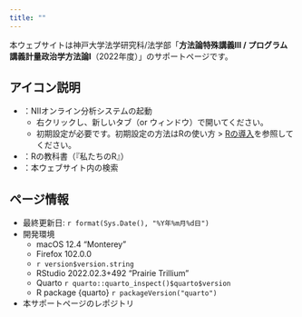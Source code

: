 ```yaml
---
title: ""
---
```


本ウェブサイトは神戸大学法学研究科/法学部「**方法論特殊講義III / プログラム講義計量政治学方法論I**（2022年度）」のサポートページです。

:::{.callout-tip}
## アイコン説明

* <a href="https://jupyter.cs.rcos.nii.ac.jp/" target="_blank"><i class="bi bi-terminal"></i></a>：NIIオンライン分析システムの起動
   * 右クリックし、新しいタブ（or ウィンドウ）で開いてください。
   * 初期設定が必要です。初期設定の方法はRの使い方 > [Rの導入](intro/install.html)を参照してください。
* <a href="https://www.jaysong.net/RBook/" target="_blank"><i class="bi bi-book"></i></a>：Rの教科書（『私たちのR』）
* <i class="bi bi-search"></i>：本ウェブサイト内の検索
:::

:::{.callout-note}
## ページ情報

* 最終更新日: `r format(Sys.Date(), "%Y年%m月%d日")`
* 開発環境
   * macOS 12.4 "Monterey"
   * Firefox 102.0.0
   * `r version$version.string`
   * RStudio 2022.02.3+492 "Prairie Trillium"
   * Quarto `r quarto::quarto_inspect()$quarto$version`
   * R package {quarto} `r packageVersion("quarto")`
* 本サポートページのレポジトリ<a href="https://github.com/JaehyunSong/kobe-ci" target="_blank"><i class="bi bi-github"></i></a>
:::
